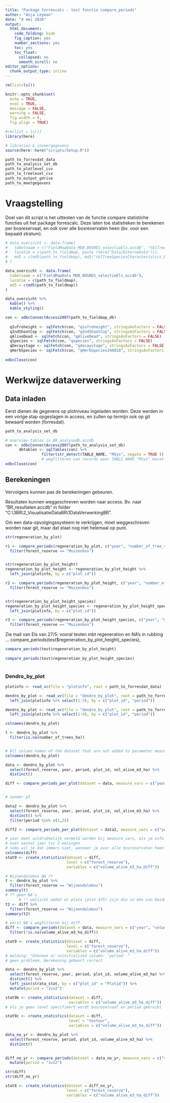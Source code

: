 ```yaml
---
title: "Package forrescalc - test functie compare_periods"
author: "Anja Leyman"
date: "4 mei 2020"
output: 
  html_document:
    code_folding: hide
    fig_caption: yes
    number_sections: yes
    toc: yes
    toc_float:
      collapsed: no
      smooth_scroll: no
editor_options: 
  chunk_output_type: inline
---
```


```r
rm(list=ls())
```

```r
knitr::opts_chunk$set(
  echo = TRUE,
  eval = TRUE,
  message = FALSE,
  warning = FALSE, 
  fig.width = 9,
  fig.align = TRUE)

#rm(list = ls())
library(here)

# libraries & invoergegevens
source(here::here("scripts/Setup.R"))

```


```r
path_to_forresdat_data
path_to_analysis_set_db
path_to_plotlevel_csv
path_to_treelevel_csv
path_to_output_gdrive
path_to_meetgegevens

```

# Vraagstelling

Doel van dit script is het uittesten van de functie compare statistiche functies uit het package forrescalc.
Deze laten toe statistieken te berekenen per bosreservaat, en ook over alle bosreservaten heen (bv. voor een bepaald stratum).

<!-- Onderstaande tabel geeft een overzicht van de gegevens die gebruikt worden voor de analyse.   -->

```r

# data_overzicht <- data.frame(
#   tabelnaam = c("FieldMapData_MDB_BOSRES_selectieEls.accdb", "tblTreeSpeciesCharacteristics_BR.csv"),
#   locatie = c(path_to_fieldmap, paste (here("Data/ExterneData"))),
#   md5 = c(md5(path_to_fieldmap), md5("tblTreeSpeciesCharacteristics_BR.csv"))
# )

data_overzicht <- data.frame(
  tabelnaam = c("FieldMapData_MDB_BOSRES_selectieEls.accdb"),
  locatie = c(path_to_fieldmap),
  md5 = c(md5(path_to_fieldmap))
)

data_overzicht %>%
  kable() %>%
  kable_styling()

```


```r
con <- odbcConnectAccess2007(path_to_fieldmap_db)
  
  qIufroheight <- sqlFetch(con, "qiufroheight", stringsAsFactors = FALSE)
  qIndShootCop <- sqlFetch(con, "qIndShootCop", stringsAsFactors = FALSE)
  qAliveDead <- sqlFetch(con, "qAliveDead", stringsAsFactors = FALSE)
  qSpecies <- sqlFetch(con, "qspecies", stringsAsFactors = FALSE)
  qDecaystage <- sqlFetch(con, "qdecaystage", stringsAsFactors = FALSE)
  qHerbSpecies <- sqlFetch(con, "qHerbSpecies240810", stringsAsFactors = FALSE)
  
odbcClose(con)
```



# Werkwijze dataverwerking

## Data inladen

Eerst dienen de gegevens op plotniveau ingeladen worden. 
Deze werden in een vorige stap opgeslagen in access, en zullen op termijn ook op git bewaard worden (forresdat). 


```r
path_to_analysis_set_db

# overview tables in BR_analysedb.accdb
con <- odbcConnectAccess2007(path_to_analysis_set_db)
      dbtables <- sqlTables(con) %>% 
                filter(str_detect(TABLE_NAME, "MSys", negate = TRUE ))
                # wegfilteren van records waar TABLE_NAME "MSys" bevat
odbcClose(con)

```

## Berekeningen
Vervolgens kunnen pas de berekeningen gebeuren.

Resultaten kunnen weggeschreven worden naar access. Bv. naar "BR_resultaten.accdb" in folder "C:\3BR\2_VisualisatieDataBR\1DataVerwerkingBR\Output".

Om een data-opvolgingssysteem te verkrijgen, moet weggeschreven worden naar git, maar dat staat nog niet helemaal op punt.


```r
str(regeneration_by_plot)

r1 <- compare_periods(regeneration_by_plot, c("year", "number_of_tree_species", "min_number_of_trees_ha", "max_number_of_trees_ha")) %>% 
  filter(forest_reserve == "Muizenbos")


str(regeneration_by_plot_height)
regeneration_by_plot_height <- regeneration_by_plot_height %>% 
  left_join(plotinfo, by = c("plot_id"))

r2 <- compare_periods(regeneration_by_plot_height, c("year", "number_of_tree_species", "min_number_of_trees_ha", "max_number_of_trees_ha", "rubbing_damage_perc")) %>% 
  filter(forest_reserve == "Muizenbos") 


str(regeneration_by_plot_height_species)
regeneration_by_plot_height_species <- regeneration_by_plot_height_species %>% 
  left_join(plotinfo, by = c("plot_id"))

r3 <- compare_periods(regeneration_by_plot_height_species, c("year", "min_number_of_trees_ha", "max_number_of_trees_ha", "rubbing_damage_perc")) %>% 
  filter(forest_reserve == "Muizenbos")

```


Zie mail van Els van 27/5: vooral testen mbt regeneration en NA's in rubbing ...
compare_periods(test$regeneration_by_plot_height(_species),

```r
compare_periods(test$regeneration_by_plot_height)
      
compare_periods(test$regeneration_by_plot_height_species)             
                          
```


### Dendro_by_plot

```r
plotinfo <- read_vc(file = "plotinfo", root = path_to_forresdat_data) 

dendro_by_plot <- read_vc(file = "dendro_by_plot", root = path_to_forresdat_data) %>% 
  left_join(plotinfo %>% select(1:3), by = c("plot_id", "period"))

```
```r
dendro_by_plot <- read_vc(file = "dendro_by_plot", root = path_to_forresdat_data) %>% 
  left_join(plotinfo %>% select(1:9), by = c("plot_id", "period"))

colnames(dendro_by_plot)

t <- dendro_by_plot %>% 
  filter(is.na(number_of_trees_ha))



```



```r
# All column names of the dataset that are not added to parameter measure_vars, are considered as grouping variables, except for period
colnames(dendro_by_plot)

data <- dendro_by_plot %>% 
  select(forest_reserve, year, period, plot_id, vol_alive_m3_ha) %>%
  distinct()

diff <- compare_periods_per_plot(dataset = data, measure_vars = c("year", "vol_alive_m3_ha"))


# zonder p3

data2 <- dendro_by_plot %>% 
  select(forest_reserve, year, period, plot_id, vol_alive_m3_ha) %>%
  distinct() %>% 
  filter(period %in% c(1,2))

diff2 <- compare_periods_per_plot(dataset = data2, measure_vars = c("year", "vol_alive_m3_ha"))

# year moet uitdrukkelijk vermeld worden bij measure_vars, als je info wil verkrijgen 
# over aantal jaar tss 2 metingen
# soms wil je dat immers niet, wanneer je over alle bosreservaten heen variabelen wil vergelijken
colnames(diff)
stat9 <- create_statistics(dataset = diff, 
                           level = c("forest_reserve"), 
                           variables = c("volume_alive_m3_ha_diff"))

# Wijnendalebos NA ??
t <- dendro_by_plot %>% 
  filter(forest_reserve == "Wijnendalebos")
summary(t)
# ?? geen NA's
      # !! wellicht omdat er plots (plot 475) zijn die in één van beide periodes niet voorkomen => deze eerst wegfilteren!!
t2 <- diff %>% 
  filter(forest_reserve == "Wijnendalebos")
summary(t2)

# eerst NA's wegfilteren bij diff
diff <- compare_periods(dataset = data, measure_vars = c("year", "volume_alive_m3_ha")) %>% 
  filter(!is.na(volume_alive_m3_ha_diff)) 

stat9 <- create_statistics(dataset = diff, 
                           level = c("forest_reserve"), 
                           variables = c("volume_alive_m3_ha_diff"))
# melding: "Unknown or uninitialised column: 'period'."
# geen probleem, berekening gebeurt correct

```


```r
data <- dendro_by_plot %>% 
  select(forest_reserve, year, period, plot_id, volume_alive_m3_ha) %>%
  distinct() %>% 
  left_join(strata_stat, by = c("plot_id" = "Plotid")) %>% 
  mutate(period = "1vs2")

stat9b <- create_statistics(dataset = diff, 
                            variables = c("volume_alive_m3_ha_diff"))
# als je geen level specifieert wordt bosreservaat en period gebruikt

stat9c <- create_statistics(dataset = diff, 
                            level = "textuur",
                            variables = c("volume_alive_m3_ha_diff"))

```


```r
data_no_yr <- dendro_by_plot %>% 
  select(forest_reserve, period, plot_id, volume_alive_m3_ha) %>%
  distinct()
  

diff_no_yr <- compare_periods(dataset = data_no_yr, measure_vars = c("volume_alive_m3_ha")) %>% 
  mutate(period = "1vs2")

```

```r
str(diff)
str(diff_no_yr)

stat8 <- create_statistics(dataset = diff_no_yr, 
                           level = c("forest_reserve"), 
                           variables = c("volume_alive_m3_ha_diff"))

```



